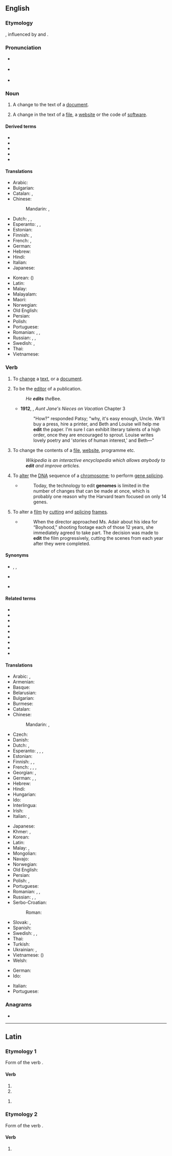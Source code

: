{{also|Edit|édit|Édith|edit.}}
==English==
{{wikipedia|dab=edit}}

===Etymology===
{{PIE root|en|deh₃}}
{{back-form|editor|nodot=8|lang=en}}, influenced by {{etyl|fr|en}} {{m|fr|éditer||edit, publish}} and {{etyl|la|en}} {{m|la|editus}}.

===Pronunciation===
* {{a|UK}} {{IPA|/ˈɛdɪt/|lang=en}}
* {{a|US}} {{IPA|/ˈɛdɪt/|[ˈɛɾɪʔt̚]|lang=en}}
* {{rhymes|ɛdɪt|lang=en}}

===Noun===
{{en-noun}}

# A change to the text of a [[document]].
# {{lb|en|computing}} A change in the text of a [[file]], a [[website]] or the code of [[software]].

====Derived terms====
* {{l|en|edit conflict}}
* {{l|en|edit distance}}
* {{l|en|edit war}}
* {{l|en|heavy edit}}
* {{l|en|light edit}}

====Translations====
{{trans-top|a change to the text of a document}}
* Arabic: {{t|ar|تَحْرِيف|m}}
* Bulgarian: {{t+|bg|реда́кция|f}}
* Catalan: {{t+|ca|edició|f}}, {{t|ca|modificació|f}}
* Chinese:
*: Mandarin: {{t+|cmn|編輯}}, {{t+|cmn|编辑|tr=biānjí}}
* Dutch: {{t+|nl|wijziging|f}}, {{t+|nl|aanpassing|f}}, {{t+|nl|bewerking|f}}
* Esperanto: {{t|eo|ŝanĝo}}, {{t|eo|modifo}}, {{t|eo|adapto}}
* Estonian: {{t|et|parandus}}
* Finnish: {{t+|fi|muokkaus}}, {{t+|fi|muutos}}
* French: {{t+|fr|modification|f}}, {{t+|fr|correction|f}}
* German: {{t+|de|Bearbeitung|f}}
* Hebrew: {{t|he|עריכה|f|tr=arikhá}}
* Hindi: {{t+|hi|सम्पादन|m}}
* Italian: {{t+|it|modifica}}
* Japanese: {{t+|ja|編集|tr=へんしゅう, henshū}}
{{trans-mid}}
* Korean: {{t+|ko|편집}} ({{t+|ko|編輯}})
* Latin: {{t|la|correctio|corrēctiō}}
* Malay: {{t|ms|suntingan}}
* Malayalam: {{t+|ml|സംശോധനം}}
* Maori: {{t|mi|ētita}}
* Norwegian: {{t+|no|redigere}}
* Old English: {{t|ang|adihtan}}
* Persian: {{t+|fa|ویرایش|tr=virâyeš}}
* Polish: {{t+|pl|edycja|f}}
* Portuguese: {{t+|pt|edição|f}}
* Romanian: {{t+|ro|modificare|f}}, {{t+|ro|corectare|f}}, {{t+|ro|redactare|f}}
* Russian: {{t+|ru|реда́кция|f}}, {{t+|ru|редакти́рование|n}}, {{t+|ru|пра́вка|f}}
* Swedish: {{t+|sv|ändra}}, {{t+|sv|redigera}}
* Thai: {{t+|th|การแก้ไข|tr=gaan-gɛ̂ɛ-kǎi}}
* Vietnamese: {{t+|vi|biên tập|alt=sự biên tập}}
{{trans-bottom}}

===Verb===
{{en-verb}}

# To [[change]] a [[text]], or a [[document]].
# {{lb|en|transitive}} To be the [[editor]] of a publication.
#: ''He '''edits''' the ''Bee.
#* '''1912''', {{w|L. Frank Baum}}, ''Aunt Jane's Nieces on Vacation'' Chapter 3
#*: "How?" responded Patsy; "why, it's easy enough, Uncle. We'll buy a press, hire a printer, and Beth and Louise will help me '''edit''' the paper. I'm sure I can exhibit literary talents of a high order, once they are encouraged to sprout. Louise writes lovely poetry and 'stories of human interest,' and Beth—"
# {{lb|en|computing}} To change the contents of a [[file]], [[website]], programme etc.
#: ''Wikipedia is an interactive encyclopedia which allows anybody to '''edit''' and improve articles.''
# {{lb|en|biology}} To [[alter]] the [[DNA]] sequence of a [[chromosome]]; to perform [[gene splicing]].
#* {{quote-journal|date=26 April 2015|author=Beth Shapiro|title=Could we 'de-extinctify' the woolly mammoth|newspaper=The Guardian|url=http://www.theguardian.com/science/2015/apr/26/woolly-mammoth-normal-for-norfolk-de-extinction}}
#*: Today, the technology to edit '''genomes''' is limited in the number of changes that can be made at once, which is probably one reason why the Harvard team focused on only 14 genes.
# To alter a [[film]] by [[cut]]ting and [[splice|splicing]] [[frame]]s.
#* {{quote-journal|date=December 17 2014|author=Mekado Murphy|title=Below the Line: Editing ‘Boyhood’|newspaper=New York Times|url=http://carpetbagger.blogs.nytimes.com/2014/12/17/below-the-line-editing-boyhood/}}
#*: When the director approached Ms. Adair about his idea for “Boyhood,” shooting footage each of those 12 years, she immediately agreed to take part. The decision was made to '''edit''' the film progressively, cutting the scenes from each year after they were completed.

====Synonyms====
* {{sense|change a text, document, etc.}} {{l|en|retouch}}, {{l|en|fix up}}, {{l|en|alter}}
* {{sense|alter a DNA sequence}} {{l|en|splice}}
* {{sense|alter a film}} {{l|en|cut}}

====Related terms====
* {{l|en|copy edit}}
* {{l|en|edit out}}
* {{l|en|editable}}
* {{l|en|edition}}
* {{l|en|editor}}
* {{l|en|editorial}}
* {{l|en|editosome}}
* {{l|en|subedit}}
* {{l|en|re-edit}}

====Translations====
{{trans-top|to change a text, or a document}}
* Arabic: {{t+|ar|حَرَّرَ}}, {{t+|ar|عَدَّلَ}}
* Armenian: {{t+|hy|խմբագրել}}
* Basque: {{t|eu|argitaratu}}
* Belarusian: {{t|be|рэдагава́ць|impf}}
* Bulgarian: {{t+|bg|редакти́рам|impf}}
* Burmese: {{t+|my|တည်}}
* Catalan: {{t+|ca|editar}}
* Chinese:
*: Mandarin: {{t+|cmn|編輯}}, {{t+|cmn|编辑|tr=biānjí}}
* Czech: {{t|cs|editovat|impf}}
* Danish: {{t+|da|redigere}}
* Dutch: {{t+|nl|bewerken}}, {{t+|nl|wijzigen}}
* Esperanto: {{t|eo|ŝanĝi}}, {{t|eo|modifi}}, {{t+|eo|adapti}}, {{t|eo|redakti}}
* Estonian: {{t|et|toimetama}}
* Finnish: {{t+|fi|muokata}}, {{t+|fi|muuttaa}}, {{t|fi|editoida}}
* French: {{t+|fr|modifier}}, {{t+|fr|corriger}}, {{t+|fr|rediger}}, {{t+|fr|éditer}}
* Georgian: {{t|ka|რედაქციის გაკეტება}}, {{t|ka|რედაქტირება}}
* German: {{t+|de|bearbeiten}}, {{t+|de|redigieren}}, {{t+|de|editieren}}
* Hebrew: {{t+|he|ערך|tr=arákh}}
* Hindi: {{t|hi|संपादन करना}}
* Hungarian: {{t+|hu|szerkeszt}}
* Ido: {{t+|io|redaktar}}
* Interlingua: {{t|ia|editar}}
* Irish: {{t|ga|cuir in eagar}}
* Italian: {{t+|it|redigere}}, {{t+|it|elaborare}}
{{trans-mid}}
* Japanese: {{t|ja|編集する|tr=へんしゅうする, henshū suru}}
* Khmer: {{t|km|កែសំរួល|tr=kae sɑmruəl|sc=Khmr}}, {{t|km|កែប្រែ|tr=kae prae|sc=Khmr}}
* Korean: {{t+|ko|편집하다}}
* Latin: {{t|la|corrigō}}
* Malay: {{t|ms|menyunting}}, {{t|ms|mengedit}}
* Mongolian: {{t+|mn|редакторлах}}
* Navajo: {{t|nv|łahgo áshłééh}}
* Norwegian: {{t+|no|redigere}}
* Old English: {{t-needed|ang}}
* Persian: {{t|fa|ویرایش کردن|tr=virâyeš kardan}}
* Polish: {{t+|pl|edytować|impf}}, {{t+|pl|redagować|impf}}
* Portuguese: {{t+|pt|editar}}
* Romanian: {{t+|ro|edita}}, {{t+|ro|modifica}}, {{t+|ro|schimba}}
* Russian: {{t+|ru|редакти́ровать|impf}}, {{t+|ru|изменя́ть|impf}}, {{t+|ru|пра́вить|impf}}
* Serbo-Croatian:
*: Roman: {{t+|sh|urediti|pf}}
* Slovak: {{t|sk|zmeniť|pf}}, {{t|sk|editovať|impf}}
* Spanish: {{t+|es|editar}}
* Swedish: {{t+|sv|redigera}}, {{t+|sv|bearbeta}}, {{t+|sv|ändra}}
* Thai: {{t+|th|แก้ไข}}
* Turkish: <!-- ''lit.'' to change --> {{t+|tr|değiştirmek}}
* Ukrainian: {{t|uk|редагува́ти|impf}}, {{t|uk|змі́нювати|impf}}
* Vietnamese: {{t+|vi|biên tập}} ({{t|vi|編輯}})
* Welsh: {{t+|cy|golygu}}
{{trans-bottom}}

{{trans-top|be editor of a publication}}
* German: {{t+|de|herausgeben}}
* Ido: {{t+|io|editar}}
{{trans-mid}}
* Italian: {{t+|it|pubblicare}}
* Portuguese: {{t+|pt|editar}}
{{trans-bottom}}

===Anagrams===
* {{anagrams|en|-tide|DIET|Diet|diet|dite|diët|tide|tied}}

----

==Latin==

===Etymology 1===
Form of the verb {{m|la|edō||I eat}}.

====Verb====
{{la-verb-form|edit}}

# {{inflection of|edō||3|s|pres|actv|indc|lang=la}}
# {{inflection of|edō||3|s|pres|actv|subj|lang=la}}

{{la-verb-form|ēdit}}

# {{inflection of|edō||3|s|perf|actv|indc|lang=la}}

===Etymology 2===
Form of the verb {{m|la|ēdō||I dispatch}}.

====Verb====
{{la-verb-form|ēdit}}

# {{inflection of|ēdō||3|s|pres|actv|indc|lang=la}}